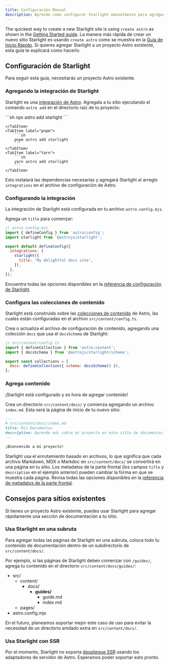 ```yaml
---
title: Configuración Manual
description: Aprende como configurar Starlight manualmente para agregarlo a un proyecto Astro existente.
---
```



The quickest way to create a new Starlight site is using `create astro` as shown in the [Getting Started guide](/getting-started/#creating-a-new-project).
La manera más rápida de crear un nuevo sitio Starlight es usando `create astro` como se muestra en la [Guía de Inicio Rápido](/getting-started/#creating-a-new-project).
Si quieres agregar Starlight a un proyecto Astro existente, esta guía te explicará como hacerlo.

## Configuración de Starlight

Para seguir esta guía, necesitarás un proyecto Astro existente.

### Agregando la integración de Starlight

Starlight es una [integración de Astro](https://docs.astro.build/es/guides/integrations-guide/). Agregala a tu sitio ejecutando el comando `astro add` en el directorio raíz de tu proyecto:

<Tabs>
    <TabItem label="npm">
        ```sh
        npx astro add starlight
        ```

    </TabItem>
    <TabItem label="pnpm">
        ```sh
        pnpm astro add starlight
        ```
    </TabItem>
    <TabItem label="Yarn">
        ```sh
        yarn astro add starlight
        ```
    </TabItem>

</Tabs>

Esto instalará las dependencias necesarias y agregará Starlight al arreglo `integrations` en el archivo de configuración de Astro.

### Configurando la integración

La integración de Starlight está configurada en tu archivo `astro.config.mjs`.

Agrega un `title` para comenzar:

```js {7-9}
// astro.config.mjs
import { defineConfig } from 'astro/config';
import starlight from '@astrojs/starlight';

export default defineConfig({
  integrations: [
    starlight({
      title: 'My delightful docs site',
    }),
  ],
});
```

Encuentra todas las opciones disponibles en la [referencia de configuración de Starlight](/es/reference/configuration/).

### Configura las colecciones de contenido

Starlight está construido sobre las [colecciones de contenido](https://docs.astro.build/es/guides/content-collections/) de Astro, las cuales están configuradas en el archivo `src/content/config.ts`.

Crea o actualiza el archivo de configuración de contenido, agregando una colección `docs` que usa el `docsSchema` de Starlight:

```js ins={3,6}
// src/content/config.ts
import { defineCollection } from 'astro:content';
import { docsSchema } from '@astrojs/starlight/schema';

export const collections = {
  docs: defineCollection({ schema: docsSchema() }),
};
```

### Agrega contenido

¡Starlight está configurado y es hora de agregar contenido!

Crea un directorio `src/content/docs/` y comienza agregando un archivo `index.md`.
Esta será la página de inicio de tu nuevo sitio:

```md
---
# src/content/docs/index.md
title: Mis Documentos
description: Aprende más sobre mi proyecto en este sitio de documentación construido con Starlight.
---

¡Bienvenido a mi proyecto!
```

Starlight usa el enrutamiento basado en archivos, lo que significa que cada archivo Markdown, MDX o Markdoc en `src/content/docs/` se convertirá en una página en tu sitio. Los metadatos de la parte frontal (los campos `title` y `description` en el ejemplo anterior) pueden cambiar la forma en que se muestra cada página.
Revisa todas las opciones disponibles en la [referencia de metadatos de la parte frontal](/es/reference/frontmatter/).

## Consejos para sitios existentes

Si tienes un proyecto Astro existente, puedes usar Starlight para agregar rápidamente una sección de documentación a tu sitio.

### Usa Starlight en una subruta

Para agregar todas las páginas de Starlight en una subruta, coloca todo tu contenido de documentación dentro de un subdirectorio de `src/content/docs/`.

Por ejemplo, si las páginas de Starlight deben comenzar con `/guides/`, agrega tu contenido en el directorio `src/content/docs/guides/`:


<FileTree>

- src/
  - content/
    - docs/
      - **guides/**
        - guide.md
        - index.md
  - pages/
- astro.config.mjs

</FileTree>

En el futuro, planeamos soportar mejor este caso de uso para evitar la necesidad de un directorio anidado extra en `src/content/docs/`.

### Usa Starlight con SSR

Por el momento, Starlight no soporta [despliegue SSR](https://docs.astro.build/es/guides/server-side-rendering/) usando los adaptadores de servidor de Astro. Esperamos poder soportar esto pronto.
